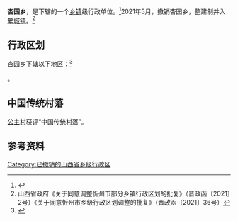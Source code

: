 {{中国乡级行政区|14/09/24/201/000}}

'''杏园乡'''，是{{PRC admin/fullname|14/09/24/201/000|3}}下辖的一个[[乡镇|乡镇]]级行政单位。<ref>{{PRC admin/ref sgc|{{PRC admin/parent|14/09/24/201/000}}}}</ref>2021年5月，撤销杏园乡，整建制并入[[繁城镇_(繁峙县)|繁城镇]]。<ref>山西省政府《关于同意调整忻州市部分乡镇行政区划的批复》（晋政函〔2021〕2号）《关于同意忻州市乡级行政区划调整的批复》（晋政函〔2021〕36号）</ref>

== 行政区划 ==

杏园乡下辖以下地区：<ref>{{PRC admin/ref sgc|14/09/24/201/000}}</ref>

{{PRC admin/children|14/09/24/201/000}}。

==中国传统村落==
[[公主村|公主村]]获评“中国传统村落”。

== 参考资料 ==

{{reflist}}

{{PRC admin/navcat|14/09/24/201/000}}

[[Category:已撤销的山西省乡级行政区|Category:已撤销的山西省乡级行政区]]